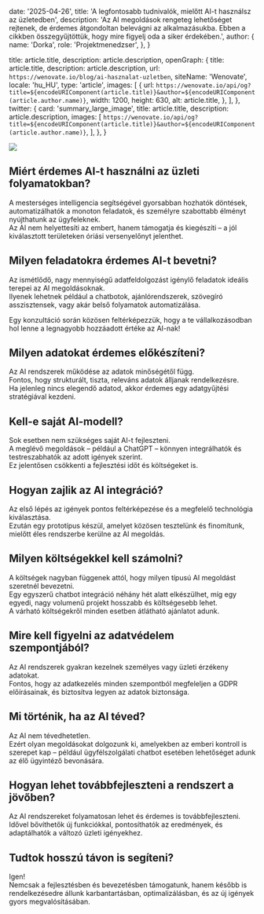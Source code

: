  date: '2025-04-26',
  title: 'A legfontosabb tudnivalók, mielőtt AI-t használsz az üzletedben',
  description:
    'Az AI megoldások rengeteg lehetőséget rejtenek, de érdemes átgondoltan belevágni az alkalmazásukba. Ebben a cikkben összegyűjtöttük, hogy mire figyelj oda a siker érdekében.',
  author: {
    name: 'Dorka',
    role: 'Projektmenedzser',
  },
}

  title: article.title,
  description: article.description,
  openGraph: {
    title: article.title,
    description: article.description,
    url: `https://wenovate.io/blog/ai-hasznalat-uzletben`,
    siteName: 'Wenovate',
    locale: 'hu_HU',
    type: 'article',
    images: [
      {
        url: `https://wenovate.io/api/og?title=${encodeURIComponent(article.title)}&author=${encodeURIComponent(article.author.name)}`,
        width: 1200,
        height: 630,
        alt: article.title,
      },
    ],
  },
  twitter: {
    card: 'summary_large_image',
    title: article.title,
    description: article.description,
    images: [
      `https://wenovate.io/api/og?title=${encodeURIComponent(article.title)}&author=${encodeURIComponent(article.author.name)}`,
    ],
  },
}

![](./thumbnail.jpeg)

## Miért érdemes AI-t használni az üzleti folyamatokban?

A mesterséges intelligencia segítségével gyorsabban hozhatók döntések, automatizálhatók a monoton feladatok, és személyre szabottabb élményt nyújthatunk az ügyfeleknek.  
Az AI nem helyettesíti az embert, hanem támogatja és kiegészíti – a jól kiválasztott területeken óriási versenyelőnyt jelenthet.

## Milyen feladatokra érdemes AI-t bevetni?

Az ismétlődő, nagy mennyiségű adatfeldolgozást igénylő feladatok ideális terepei az AI megoldásoknak.  
Ilyenek lehetnek például a chatbotok, ajánlórendszerek, szövegíró asszisztensek, vagy akár belső folyamatok automatizálása.

<TopTip>
  Egy konzultáció során közösen feltérképezzük, hogy a te vállalkozásodban hol
  lenne a legnagyobb hozzáadott értéke az AI-nak!
</TopTip>

## Milyen adatokat érdemes előkészíteni?

Az AI rendszerek működése az adatok minőségétől függ.  
Fontos, hogy strukturált, tiszta, releváns adatok álljanak rendelkezésre.  
Ha jelenleg nincs elegendő adatod, akkor érdemes egy adatgyűjtési stratégiával kezdeni.

## Kell-e saját AI-modell?

Sok esetben nem szükséges saját AI-t fejleszteni.  
A meglévő megoldások – például a ChatGPT – könnyen integrálhatók és testreszabhatók az adott igények szerint.  
Ez jelentősen csökkenti a fejlesztési időt és költségeket is.

## Hogyan zajlik az AI integráció?

Az első lépés az igények pontos feltérképezése és a megfelelő technológia kiválasztása.  
Ezután egy prototípus készül, amelyet közösen tesztelünk és finomítunk, mielőtt éles rendszerbe kerülne az AI megoldás.

## Milyen költségekkel kell számolni?

A költségek nagyban függenek attól, hogy milyen típusú AI megoldást szeretnél bevezetni.  
Egy egyszerű chatbot integráció néhány hét alatt elkészülhet, míg egy egyedi, nagy volumenű projekt hosszabb és költségesebb lehet.  
A várható költségekről minden esetben átlátható ajánlatot adunk.

## Mire kell figyelni az adatvédelem szempontjából?

Az AI rendszerek gyakran kezelnek személyes vagy üzleti érzékeny adatokat.  
Fontos, hogy az adatkezelés minden szempontból megfeleljen a GDPR előírásainak, és biztosítva legyen az adatok biztonsága.

## Mi történik, ha az AI téved?

Az AI nem tévedhetetlen.  
Ezért olyan megoldásokat dolgozunk ki, amelyekben az emberi kontroll is szerepet kap – például ügyfélszolgálati chatbot esetében lehetőséget adunk az élő ügyintéző bevonására.

## Hogyan lehet továbbfejleszteni a rendszert a jövőben?

Az AI rendszereket folyamatosan lehet és érdemes is továbbfejleszteni.  
Idővel bővíthetők új funkciókkal, pontosíthatók az eredmények, és adaptálhatók a változó üzleti igényekhez.

## Tudtok hosszú távon is segíteni?

Igen!  
Nemcsak a fejlesztésben és bevezetésben támogatunk, hanem később is rendelkezésedre állunk karbantartásban, optimalizálásban, és az új igények gyors megvalósításában.
